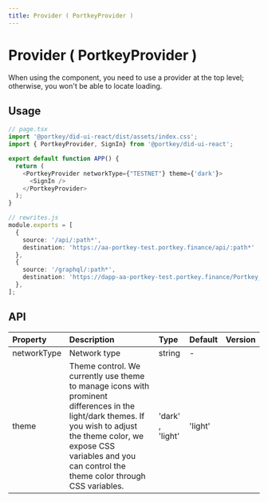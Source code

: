 ```yaml
---
title: Provider ( PortkeyProvider )
---
```


# Provider ( PortkeyProvider )

When using the component, you need to use a provider at the top level; otherwise, you won't be able to locate loading.

## Usage
```typescript
// page.tsx
import '@portkey/did-ui-react/dist/assets/index.css';
import { PortkeyProvider, SignIn} from '@portkey/did-ui-react';

export default function APP() {
  return (
    <PortkeyProvider networkType={"TESTNET"} theme={'dark'}>
      <SignIn />
    </PortkeyProvider>
  );
}

// rewrites.js
module.exports = [
  {
    source: '/api/:path*',
    destination: 'https://aa-portkey-test.portkey.finance/api/:path*'
  },
  {
    source: '/graphql/:path*',
    destination: 'https://dapp-aa-portkey-test.portkey.finance/Portkey_V2_DID/PortKeyIndexerCASchema/graphql/:path*',
  },
];
```

## API

| Property  | Description | Type | Default | Version |
| :-------- | :---------- | :--- | :------ | :------ |
| networkType | Network type | string | - |  |
| theme | Theme control. We currently use theme to manage icons with prominent differences in the light/dark themes. If you wish to adjust the theme color, we expose CSS variables and you can control the theme color through CSS variables. | 'dark' , 'light' | 'light' |  |
